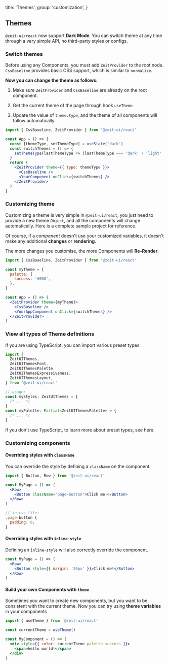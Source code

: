 
  title: 'Themes',
  group: 'customization',
}

## Themes

`@zeit-ui/react` now support **Dark Mode**. You can switch theme at any time through a very simple API, no third-party styles or configs.

<Spacer y={2} />

### Switch themes

<Note>
  Before using any Components, you must add <Code>ZeitProvider</Code> to the root node.
</Note>
<Spacer y={0.5} />
<Note type="success">
  <Code>CssBaseline</Code> provides basic CSS support, which is similar to <Code>normalize</Code>.
</Note>
<Spacer y={1} />

**Now you can change the theme as follows:**

1. Make sure `ZeitProvider` and `CssBaseline` are already on the root component.

2. Get the current theme of the page through hook `useTheme`.

3. Update the value of `theme.type`, and the theme of all components will follow automatically.

```jsx
import { CssBaseline, ZeitProvider } from '@zeit-ui/react'

const App = () => {
  const [themeType, setThemeType] = useState('dark')
  const switchThemes = () => {
    setThemeType(lastThemeType => (lastThemeType === 'dark' ? 'light' : 'dark'))
  }
  return (
    <ZeitProvider theme={{ type: themeType }}>
      <CssBaseline />
      <YourComponent onClick={switchThemes} />
    </ZeitProvider>
  )
}
```

<Spacer y={3} />

### Customizing theme

Customizing a theme is very simple in `@zeit-ui/react`, you just need to provide a new theme `Object`,
and all the components will change automatically.
Here is <Link target="_blank" color href="https://github.com/zeit-ui/react/tree/master/examples/custom-themes">a complete sample project</Link> for reference.

Of course, if a _component_ doesn't use your customized variables, it doesn't make any additional **changes** or **rendering**.

<Spacer y={1} />
<Note type="warning">
  The more changes you customise, the more Components will <b>Re-Render</b>.
</Note>

```jsx
import { CssBaseline, ZeitProvider } from '@zeit-ui/react'

const myTheme = {
  palette: {
    success: '#000',
  },
}

const App = () => (
  <ZeitProvider theme={myTheme}>
    <CssBaseline />
    <YourAppComponent onClick={switchThemes} />
  </ZeitProvider>
)
```

<Spacer y={3} />

### View all types of Theme definitions

If you are using TypeScript, you can import various preset types:

```ts
import {
  ZeitUIThemes,
  ZeitUIThemesFont,
  ZeitUIThemesPalette,
  ZeitUIThemesExpressiveness,
  ZeitUIThemesLayout,
} from '@zeit-ui/react'

// usage:
const myStyles: ZeitUIThemes = {
  /* ... */
}
const myPalette: Partial<ZeitUIThemesPalette> = {
  /* ... */
}
```

If you don't use TypeScript, to learn more about preset types, see <Link color target="_blank" href="https://github.com/zeit-ui/react/blob/master/components/styles/themes/index.ts">here</Link>.

<Spacer y={3} />

### Customizing components

#### Overriding styles with `className`

You can override the style by defining a `className` on the component.

```jsx
import { Button, Row } from '@zeit-ui/react'

const MyPage = () => (
  <Row>
    <Button className="page-button">Click me!</Button>
  </Row>
)

// in css file:
.page-button {
  padding: 0;
}
```

<Spacer y={2} />

#### Overriding styles with `inline-style`

Defining an `inline-style` will also correctly override the component.

```jsx
const MyPage = () => (
  <Row>
    <Button style={{ margin: '20px' }}>Click me!</Button>
  </Row>
)
```

<Spacer y={2} />

#### Build your own Components with `theme`

Sometimes you want to create new components, but you want to be consistent with the current theme. Now you can try using **theme variables** in your components

```jsx
import { useTheme } from '@zeit-ui/react'

const currentTheme = useTheme()

const MyComponent = () => (
  <div style={{ color: currentTheme.palette.success }}>
    <span>hello world!</span>
  </div>
)
```

